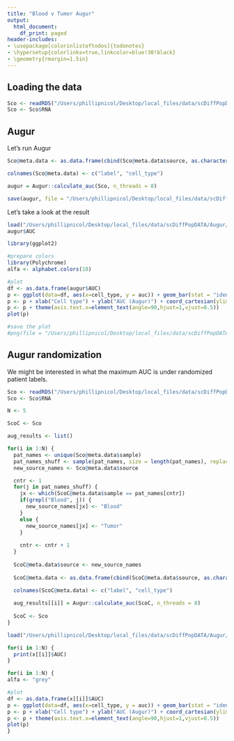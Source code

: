 ```yaml
---
title: "Blood v Tumor Augur" 
output:
  html_document:
    df_print: paged
header-includes:
- \usepackage[colorinlistoftodos]{todonotes}
- \hypersetup{colorlinks=true,linkcolor=blue!30!black}
- \geometry{rmargin=1.5in}
---
```


## Loading the data

```r
Sco <- readRDS("/Users/phillipnicol/Desktop/local_files/data/scDiffPopDATA/gse145281_tumor/KIRC_GSE145281_aPD1_CCA_res.RDS")
Sco <- Sco$RNA
```


## Augur

Let's run Augur 

```r
Sco@meta.data <- as.data.frame(cbind(Sco@meta.data$source, as.character(Sco@meta.data$assign.level3_anno)))

colnames(Sco@meta.data) <- c("label", "cell_type")

```


```r
augur = Augur::calculate_auc(Sco, n_threads = 8)

save(augur, file = "/Users/phillipnicol/Desktop/local_files/data/scDiffPopDATA/Augur/augur_BLOOD_V_TUMOR.RData")
```

Let's take a look at the result 

```r
load("/Users/phillipnicol/Desktop/local_files/data/scDiffPopDATA/Augur/augur_BLOOD_V_TUMOR.RData")
augur$AUC
```

```r
library(ggplot2)

#prepare colors
library(Polychrome)
alfa <- alphabet.colors(10)

#plot
df <- as.data.frame(augur$AUC)
p <- ggplot(data=df, aes(x=cell_type, y = auc)) + geom_bar(stat = "identity", fill = alfa)
p <- p + xlab("Cell type") + ylab("AUC (Augur)") + coord_cartesian(ylim=c(0.5,1.0))
p <- p + theme(axis.text.x=element_text(angle=90,hjust=1,vjust=0.5))
plot(p)

#save the plot
#png(file = "/Users/phillipnicol/Desktop/local_files/data/scDiffPopDATA/Augur/auc_pbmc.png")
```



## Augur randomization 

We might be interested in what the maximum AUC is under randomized patient labels. 


```r
Sco <- readRDS("/Users/phillipnicol/Desktop/local_files/data/scDiffPopDATA/gse145281_tumor/KIRC_GSE145281_aPD1_CCA_res.RDS")
Sco <- Sco$RNA

N <- 5
```



```r

ScoC <- Sco

aug_results <- list() 

for(i in 1:N) {
  pat_names <- unique(Sco@meta.data$sample)
  pat_names_shuff <- sample(pat_names, size = length(pat_names), replace = FALSE)
  new_source_names <- Sco@meta.data$source

  cntr <- 1
  for(j in pat_names_shuff) {
    jx <- which(ScoC@meta.data$sample == pat_names[cntr])
    if(grepl("Blood", j)) {
      new_source_names[jx] <- "Blood"
    }
    else {
      new_source_names[jx] <- "Tumor"
    }
    
    cntr <- cntr + 1
  }
  
  ScoC@meta.data$source <- new_source_names
  
  ScoC@meta.data <- as.data.frame(cbind(ScoC@meta.data$source, as.character(ScoC@meta.data$assign.level3_anno)))

  colnames(ScoC@meta.data) <- c("label", "cell_type")  
  
  aug_results[[i]] = Augur::calculate_auc(ScoC, n_threads = 8)
  
  ScoC <- Sco
}
```


```r
load("/Users/phillipnicol/Desktop/local_files/data/scDiffPopDATA/Augur/augur_BLOOD_V_TUMOR_RANDOMIZED.RData")

for(i in 1:N) {
  print(x[[i]]$AUC)
}
```



```r
for(i in 1:N) {
alfa <- "grey"

#plot
df <- as.data.frame(x[[i]]$AUC)
p <- ggplot(data=df, aes(x=cell_type, y = auc)) + geom_bar(stat = "identity", fill = alfa)
p <- p + xlab("Cell type") + ylab("AUC (Augur)") + coord_cartesian(ylim=c(0.5,1.0))
p <- p + theme(axis.text.x=element_text(angle=90,hjust=1,vjust=0.5))
plot(p)
}
```





